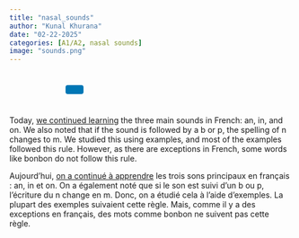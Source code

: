 ```yaml
---
title: "nasal_sounds"
author: "Kunal Khurana"
date: "02-22-2025"
categories: [A1/A2, nasal sounds]
image: "sounds.png"
---
```


<div style="text-align: left; padding: 10px;">
  <a href="mailto:info@frenchwithkunal.ca" target="_blank" style="margin: 0 10px; color: #000;"><i class="fas fa-envelope fa-lg"></i></a>
  <a href="https://www.instagram.com/kunal.khurana7" target="_blank" style="margin: 0 10px; color: #E1306C;"><i class="fab fa-instagram fa-lg"></i></a>
  <a href="https://frenchwithkunal.ca" target="_blank" style="margin: 0 10px; color: #0077b5;"><i class="fas fa-globe fa-lg"></i></a>
  <a href="https://whatsapp.com/channel/0029Vb57n2e7dmegpjYpyi3V" target="_blank" style="margin: 0 10px; color: #25D366;"><i class="fab fa-whatsapp fa-lg"></i></a>
  <button onclick="copyLink()" style="background-color: #0077b5; color: white; padding: 8px 16px; border: none; border-radius: 4px; cursor: pointer; margin-left: 10px;">
    <i class="fas fa-copy"></i> 
  </button>
  <span id="copy-message" style="margin-left: 10px; color: green; display: none;">Link copied!</span>
</div>

<script>
  function copyLink() {
    // Get the current page URL
    const url = window.location.href;
    
    // Copy the URL to the clipboard
    navigator.clipboard.writeText(url).then(() => {
      // Show a confirmation message
      const message = document.getElementById("copy-message");
      message.style.display = "inline";
      setTimeout(() => {
        message.style.display = "none";
      }, 2000); // Hide the message after 2 seconds
    });
  }
</script>



::: {.content-visible when-profile="english"}

Today, [we continued learning](https://drive.google.com/file/d/1iULBhP4sRiqoVaRNAN-gJ7Yw2Xlrzk3C/view?usp=drive_link) the three main sounds in French: an, in, and on. We also noted that if the sound is followed by a b or p, the spelling of n changes to m. We studied this using examples, and most of the examples followed this rule. However, as there are exceptions in French, some words like bonbon do not follow this rule.


:::


::: {.content-visible when-profile="french"}

Aujourd’hui, [on a continué à apprendre](https://drive.google.com/file/d/1iULBhP4sRiqoVaRNAN-gJ7Yw2Xlrzk3C/view?usp=drive_link) les trois sons principaux en français : an, in et on. On a également noté que si le son est suivi d’un b ou p, l’écriture du n change en m. Donc, on a étudié cela à l’aide d’exemples. La plupart des exemples suivaient cette règle. Mais, comme il y a des exceptions en français, des mots comme bonbon ne suivent pas cette règle.


:::

